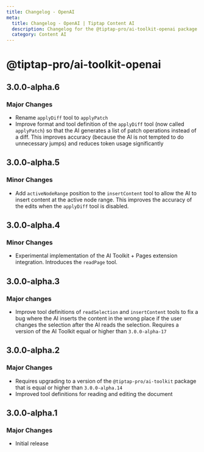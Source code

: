 ```yaml
---
title: Changelog - OpenAI
meta:
  title: Changelog - OpenAI | Tiptap Content AI
  description: Changelog for the @tiptap-pro/ai-toolkit-openai package
  category: Content AI
---
```


# @tiptap-pro/ai-toolkit-openai

## 3.0.0-alpha.6

### Major Changes

- Rename `applyDiff` tool to `applyPatch`
- Improve format and tool definition of the `applyDiff` tool (now called `applyPatch`) so that the AI generates a list of patch operations instead of a diff. This improves accuracy (because the AI is not tempted to do unnecessary jumps) and reduces token usage significantly

## 3.0.0-alpha.5

### Minor Changes

- Add `activeNodeRange` position to the `insertContent` tool to allow the AI to insert content at the active node range. This improves the accuracy of the edits when the `applyDiff` tool is disabled.

## 3.0.0-alpha.4

### Minor Changes

- Experimental implementation of the AI Toolkit + Pages extension integration. Introduces the `readPage` tool.

## 3.0.0-alpha.3

### Major changes

- Improve tool definitions of `readSelection` and `insertContent` tools to fix a bug where the AI inserts the content in the wrong place if the user changes the selection after the AI reads the selection. Requires a version of the AI Toolkit equal or higher than `3.0.0-alpha-17`

## 3.0.0-alpha.2

### Major Changes

- Requires upgrading to a version of the `@tiptap-pro/ai-toolkit` package that is equal or higher than `3.0.0-alpha.14`
- Improved tool definitions for reading and editing the document

## 3.0.0-alpha.1

### Major Changes

- Initial release
